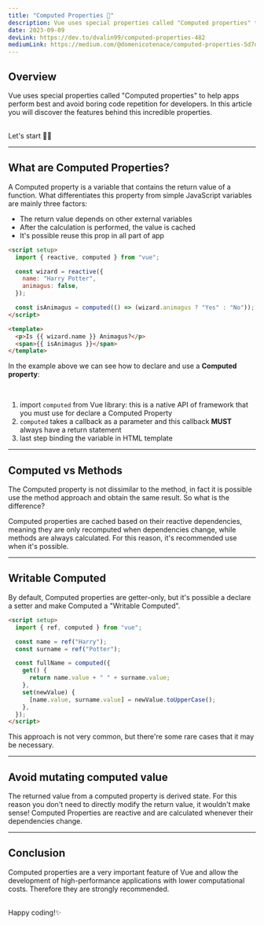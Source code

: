 ```yaml
---
title: "Computed Properties 🤙"
description: Vue uses special properties called "Computed properties" to help apps perform best and avoid boring code repetition for developers.
date: 2023-09-09
devLink: https://dev.to/dvalin99/computed-properties-482
mediumLink: https://medium.com/@domenicotenace/computed-properties-5d7db5f1df51
---
```


## Overview

Vue uses special properties called "Computed properties" to help apps perform best and avoid boring code repetition for developers.
In this article you will discover the features behind this incredible properties.

<br />
Let's start 🤙🏻

---

## What are Computed Properties?

A Computed property is a variable that contains the return value of a function.
What differentiates this property from simple JavaScript variables are mainly three factors:

- The return value depends on other external variables
- After the calculation is performed, the value is cached
- It's possible reuse this prop in all part of app

```html
<script setup>
  import { reactive, computed } from "vue";

  const wizard = reactive({
    name: "Harry Potter",
    animagus: false,
  });

  const isAnimagus = computed(() => (wizard.animagus ? "Yes" : "No"));
</script>

<template>
  <p>Is {{ wizard.name }} Animagus?</p>
  <span>{{ isAnimagus }}</span>
</template>
```

In the example above we can see how to declare and use a **Computed property**:

<br />

1. import `computed` from Vue library: this is a native API of framework that you must use for declare a Computed Property
2. `computed` takes a callback as a parameter and this callback **MUST** always have a return statement
3. last step binding the variable in HTML template

---

## Computed vs Methods

The Computed property is not dissimilar to the method, in fact it is possible use the method approach and obtain the same result. So what is the difference?

Computed properties are cached based on their reactive dependencies, meaning they are only recomputed when dependencies change, while methods are always calculated.
For this reason, it's recommended use when it's possible.

---

## Writable Computed

By default, Computed properties are getter-only, but it's possible a declare a setter and make Computed a "Writable Computed".

```html
<script setup>
  import { ref, computed } from "vue";

  const name = ref("Harry");
  const surname = ref("Potter");

  const fullName = computed({
    get() {
      return name.value + " " + surname.value;
    },
    set(newValue) {
      [name.value, surname.value] = newValue.toUpperCase();
    },
  });
</script>
```

This approach is not very common, but there're some rare cases that it may be necessary.

---

## Avoid mutating computed value

The returned value from a computed property is derived state. For this reason you don't need to directly modify the return value, it wouldn't make sense!
Computed Properties are reactive and are calculated whenever their dependencies change.

---

## Conclusion

Computed properties are a very important feature of Vue and allow the development of high-performance applications with lower computational costs.
Therefore they are strongly recommended.

<br />
Happy coding!✨
